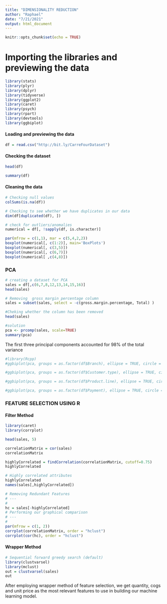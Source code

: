 ---
title: "DIMENSIONALITY REDUCTION"
author: "Raphael"
date: "7/21/2021"
output: html_document
---

```{r setup, include=FALSE}
knitr::opts_chunk$set(echo = TRUE)
```


# Importing the libraries and previewing the data 
```{r}
library(stats)
library(plyr)
library(dplyr)
library(tidyverse)
library(ggplot2)
library(caret)
library(psych)
library(rpart)
library(devtools)
library(ggbiplot)
```

#### Loading and previewing the data
```{r}
df = read.csv("http://bit.ly/CarreFourDataset")
```

#### Checking the dataset
```{r}
head(df)
```

```{r}
summary(df)
```


#### Cleaning the data
```{r}
# Checking null values
colSums(is.na(df))
```

```{r}
# Checking to see whether we have duplicates in our data
dim(df[duplicated(df), ])
```

```{r}
# check for outliers/anomalies
numerical = df[, !sapply(df, is.character)]
```

```{r}
par(mfrow = c(1,1), mar = c(5,4,2,2))
boxplot(numerical[, c(1:2)], main='BoxPlots')
boxplot(numerical[, c(3,5)])
boxplot(numerical[, c(6,7)])
boxplot(numerical[ ,c(4,8)])
```


### PCA
```{r}
# creating a dataset for PCA
sales = df[,c(6,7,8,12,13,14,15,16)]
head(sales)
```

```{r}
# Removing  gross margin percentage column
sales = subset(sales, select = -c(gross.margin.percentage, Total) )
```


```{r}
#Cheking whether the column has been removed
head(sales)
```
```{r}
#solution
pca <- prcomp(sales, scale=TRUE)
summary(pca)
```
The first three principal components accounted for 98% of the total variance 

```{r}
#library(Rcpp)
#ggbiplot(pca, groups = as.factor(df$Branch), ellipse = TRUE, circle = TRUE)
```

```{r}
#ggbiplot(pca, groups = as.factor(df$Customer.type), ellipse = TRUE, circle = TRUE)
```

```{r}
#ggbiplot(pca, groups = as.factor(df$Product.line), ellipse = TRUE, circle = TRUE)
```

```{r}
#ggbiplot(pca, groups = as.factor(df$Payment), ellipse = TRUE, circle = TRUE)
```


### FEATURE SELECTION USING R
#### Filter Method
```{r}
library(caret)
library(corrplot)
```

```{r}
head(sales, 5)
```

```{r}
correlationMatrix = cor(sales)
correlationMatrix
```

```{r}
highlyCorrelated = findCorrelation(correlationMatrix, cutoff=0.75)
highlyCorrelated
```

```{r}
# Highly correlated attributes
highlyCorrelated
names(sales[,highlyCorrelated])
```

```{r}
# Removing Redundant Features 
# ---
# 
hc = sales[-highlyCorrelated]
# Performing our graphical comparison
# ---
# 
par(mfrow = c(1, 2))
corrplot(correlationMatrix, order = "hclust")
corrplot(cor(hc), order = "hclust")
```


#### Wrapper Method
```{r}
# Sequential forward greedy search (default)
library(clustvarsel)
library(mclust)
out = clustvarsel(sales)
out
```


After employing wrapper method of feature selection, we get quantity, cogs and unit price as the most relevant features to use in building our machine learning model.

